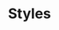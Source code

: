 ---
title: Styles
description: Plugins and configuration settings that can improve the developer experience when working with Tailwind CSS.
---
